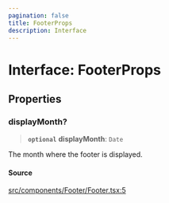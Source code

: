 ```yaml
---
pagination: false
title: FooterProps
description: Interface
---
```


# Interface: FooterProps

## Properties

### displayMonth?

> **`optional`** **displayMonth**: `Date`

The month where the footer is displayed.

#### Source

[src/components/Footer/Footer.tsx:5](https://github.com/gpbl/react-day-picker/blob/575f9be39/src/components/Footer/Footer.tsx#L5)
